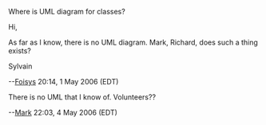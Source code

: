 Where is UML diagram for classes?


Hi,

As far as I know, there is no UML diagram. Mark, Richard, does such a thing exists?

Sylvain

--[[User:Foisys|Foisys]] 20:14, 1 May 2006 (EDT)

There is no UML that I know of. Volunteers??

--[[User:Mark|Mark]] 22:03, 4 May 2006 (EDT)